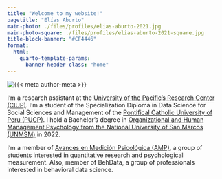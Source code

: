 ```yaml
---
title: "Welcome to my website!"
pagetitle: "Elías Aburto"
main-photo: ./files/profiles/elias-aburto-2021.jpg
main-photo-square: ./files/profiles/elias-aburto-2021-square.jpg
title-block-banner: "#CF4446"
format:
  html:
    quarto-template-params:
      banner-header-class: "home"
---
```


::: {.grid}

::: {.g-col-12 .g-col-sm-4}

```{=html}
<div class="grid" style="--bs-columns: 5; row-gap: 0;">
  <div class="g-col-1 g-col-sm-0"></div>
  <div class="g-col-3 g-col-sm-5">
    <picture>
      <source media="(max-width: 576px)" srcset="{{< meta main-photo-square >}}">
      <source media="(min-width: 576px)" srcset="{{< meta main-photo >}}">
      <img class="img-fluid" src="{{< meta main-photo >}}" alt="{{< meta author-meta >}}">
    </picture>
  </div>
  <div class="g-col-1 g-col-sm-0"></div>
</div>
```

:::

::: {.g-col-12 .g-col-sm-8}

I'm a research assistant at the [University of the Pacific’s Research Center (CIUP)](https://ciup.up.edu.pe/). I'm a student of the Specialization Diploma in Data Science for Social Sciences and Management of the [Pontifical Catholic University of Peru (PUCP)](https://www.pucp.edu.pe/). I hold a Bachelor’s degree in [Organizational and Human Management Psychology from the National University of San Marcos (UNMSM)](https://www.unmsm.edu.pe/) in 2022.

I'm a member of [Avances en Medición Psicológica (AMP)](https://www.facebook.com/amp.unmsm), a group of students interested in quantitative research and psychological measurement. Also, member of BehData, a group of professionals interested in behavioral data science.


:::

:::
